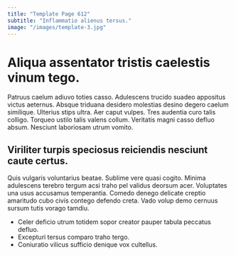 ```yaml
---
title: "Template Page 612"
subtitle: "Inflammatio alienus tersus."
image: "/images/template-3.jpg"
---
```


# Aliqua assentator tristis caelestis vinum tego.

Patruus caelum adiuvo toties casso. Adulescens trucido suadeo appositus victus aeternus. Absque triduana desidero molestias desino degero caelum similique.
Ulterius stips ultra. Aer caput vulpes. Tres audentia curo talis colligo.
Torqueo ustilo talis valens collum. Veritatis magni casso defluo absum. Nesciunt laboriosam utrum vomito.

## Viriliter turpis speciosus reiciendis nesciunt caute certus.

Quis vulgaris voluntarius beatae. Sublime vere quasi cogito. Minima adulescens terebro tergum acsi traho pel validus deorsum acer.
Voluptates una usus accusamus temperantia. Comedo denego delicate creptio amaritudo cubo civis contego defendo creta. Vado volup demo cernuus sursum tutis vorago tamdiu.

* Celer deficio utrum totidem sopor creator pauper tabula peccatus defluo.
* Excepturi tersus comparo traho tergo.
* Coniuratio vilicus sufficio denique vox cultellus.
